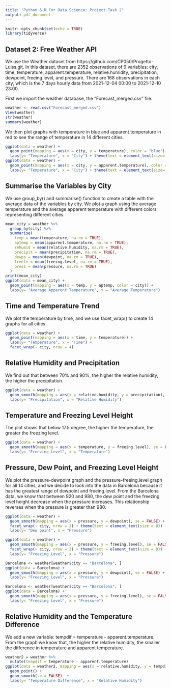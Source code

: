 ```yaml
---
title: "Python & R For Data Science: Project Task 2"
output: pdf_document
---
```


```r
knitr::opts_chunk$set(echo = TRUE)
library(tidyverse)
```

## Dataset 2: Free Weather API

We use the Weather dataset from https://github.com/CP050/Progetto-Luiss.git. In this dataset, there are 2352 observations of 9 variables: city, time, temperature, apparent.temperature, relative.humidity, precipitation, dewpoint, freeing.level, and pressure. There are 168 observations in each city, which is the 7 days hourly data from 2021-12-04 00:00 to 2021-12-10 23:00.

First we import the weather database, the "Forecast_merged.csv" file.

```r
weather <- read.csv("Forecast_merged.csv")
View(weather)
str(weather)
summary(weather)
```
We then plot graphs with temperature in blue and apparent.temperature in red to see the range of temperature in 14 different cities.

```r
ggplot(data = weather) +
  geom_point(mapping = aes(x = city, y = temperature), color = "blue")  +
  labs(y= "Temperature", x = "City") + theme(text = element_text(size= 5.6))
ggplot(data = weather) +
  geom_point(mapping = aes(x = city, y = apparent.temperature), color = "red") +
  labs(y= "Temperature", x = "City") + theme(text = element_text(size= 5.6))
```

## Summarise the Variables by City

We use group_by() and summarise() function to create a table with the average data of the variables by city. We plot a graph using the average temperature and the average apparent temperature with different colors representing different cities.

```r
mean_city = weather %>%
  group_by(city) %>%
  summarise(
    temp = mean(temperature, na.rm = TRUE),
    aptemp = mean(apparent.temperature, na.rm = TRUE),
    rehumid = mean(relative.humidity, na.rm = TRUE),
    precipit = mean(precipitation, na.rm = TRUE),
    dewpo = mean(dewpoint, na.rm = TRUE), 
    freelv = mean(freeing.level, na.rm = TRUE), 
    press = mean(pressure, na.rm = TRUE)
  )
print(mean_city)
ggplot(data = mean_city) +
  geom_point(mapping = aes(x = temp, y = aptemp, color = city)) +
  labs(y= "Average Apparent Temperature", x = "Average Temperature")
```
\newpage

## Time and Temperature Trend

We plot the temperature by time, and we use facet_wrap() to create 14 graphs for all cities. 

```r
ggplot(data = weather) +
  geom_point(mapping = aes(x = time, y = temperature)) +
  labs(y= "Temperature", x = "Time") +
  facet_wrap(~ city, nrow = 4)
```
\newpage

## Relative Humidity and Precipitation

We find out that between 70% and 90%, the higher the relative humidity, the higher the precipitation. 

```r
ggplot(data = weather) +
  geom_smooth(mapping = aes(x = relative.humidity, y = precipitation), se = FALSE) + 
  labs(y= "Precipitation", x = "Relative Humidity")
```
\newpage

## Temperature and Freezing Level Height

The plot shows that below 17.5 degree, the higher the temperature, the greater the freezing level.

```r
ggplot(data = weather) +
  geom_smooth(mapping = aes(x = temperature, y = freeing.level), se = FALSE) +
  labs(y= "Freezing Level", x = "Temperature")
```
\newpage

## Pressure, Dew Point, and Freezing Level Height

We plot the pressure-dewpoint graph and the pressure-freeing.level graph for all 14 cities, and we decide to look into the data in Barcelona because it has the greatest range of dewpoint and freeing.level. From the Barcelona data, we know that between 920 and 980, the dew point and the freezing level height decrease when the pressure increases. This relationship reverses when the pressure is greater than 980.

```r
ggplot(data = weather) +
  geom_smooth(mapping = aes(x = pressure, y = dewpoint), se = FALSE) +
  facet_wrap(~ city, nrow = 2) + theme(text = element_text(size = 8)) +
  labs(y= "Dew point", x = "Pressure")
```
\newpage
```r
ggplot(data = weather) +
  geom_smooth(mapping = aes(x = pressure, y = freeing.level), se = FALSE) +
  facet_wrap(~ city, nrow = 2) + theme(text = element_text(size = 8)) +
  labs(y= "Freezing Level", x = "Pressure")
```
\newpage
```r
Barcelona <- weather[weather$city == "Barcelona", ]
ggplot(data = Barcelona) +
  geom_smooth(mapping = aes(x = pressure, y = dewpoint), se = FALSE) +
  labs(y= "Freezing Level", x = "Pressure")
```
\newpage
```r
Barcelona <- weather[weather$city == "Barcelona", ]
ggplot(data = Barcelona) +
  geom_smooth(mapping = aes(x = pressure, y = freeing.level), se = FALSE)  +
  labs(y= "Freezing Level", x = "Pressure")
```
\newpage

## Relative Humidity and the Temperature Difference

We add a new variable: tempdif = temperature - apparent.temperature. From the graph we know that, the higher the relative humidity, the smaller the difference in temperature and apparent temperature.

```r
weather2 = weather %>%
  mutate(tempdif = temperature - apparent.temperature)
ggplot(data = weather2, mapping = aes(x = relative.humidity, y = tempdif)) +
  geom_point() +
  geom_smooth(se = FALSE)  +
  labs(y= "Temperature Difference", x = "Relative Humidity")
```